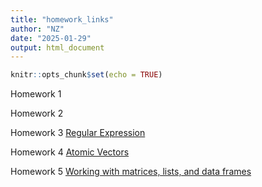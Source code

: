 ```yaml
---
title: "homework_links"
author: "NZ"
date: "2025-01-29"
output: html_document
---
```


```r
knitr::opts_chunk$set(echo = TRUE)
```

Homework 1


Homework 2


Homework 3 [Regular Expression](HW3.html)



Homework 4 [Atomic Vectors](Homework4_NZ.html)


Homework 5 [Working with matrices, lists, and data frames](Homework5.html) 




